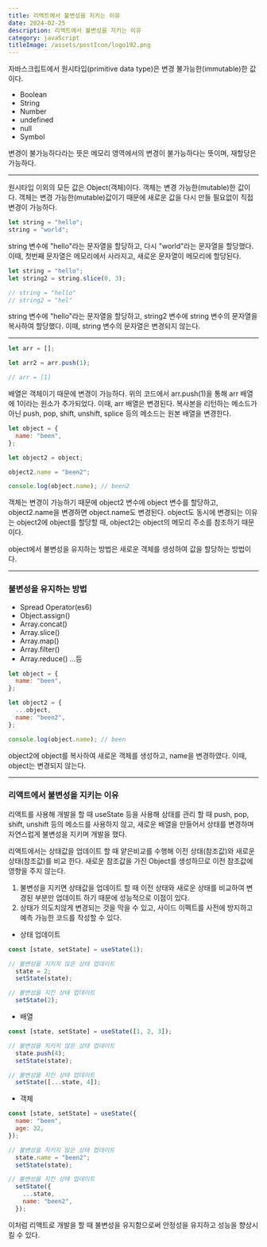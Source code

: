```yaml
---
title: 리액트에서 불변성을 지키는 이유
date: 2024-02-25
description: 리액트에서 불변성을 지키는 이유
category: javaScript
titleImage: /assets/postIcon/logo192.png
---
```


자바스크립트에서 원시타입(primitive data type)은 변경 불가능한(immutable)한 값이다.

- Boolean
- String
- Number
- undefined
- null
- Symbol

변경이 불가능하다라는 뜻은 메모리 영역에서의 변경이 불가능하다는 뜻이며, 재할당은 가능하다.

---

원시타입 이외의 모든 값은 Object(객체)이다. 객체는 변경 가능한(mutable)한 값이다.
객체는 변경 가능한(mutable)값이기 때문에 새로운 값을 다시 만들 필요없이 직접 변경이 가능하다.

```javascript
let string = "hello";
string = "world";
```
string 변수에 "hello"라는 문자열을 할당하고, 다시 "world"라는 문자열을 할당했다. 이때, 첫번째 문자열은 메모리에서 사라지고, 새로운 문자열이 메모리에 할당된다.

```javascript
let string = "hello";
let string2 = string.slice(0, 3);

// string = "hello"
// string2 = "hel"
```
string 변수에 "hello"라는 문자열을 할당하고, string2 변수에 string 변수의 문자열을 복사하여 할당했다. 이때, string 변수의 문자열은 변경되지 않는다.

---

```javascript
let arr = [];

let arr2 = arr.push(1);

// arr = [1]
```

배열은 객체이기 때문에 변경이 가능하다. 위의 코드에서 arr.push(1)을 통해 arr 배열에 1이라는 원소가 추가되었다. 이때, arr 배열은 변경된다.
복사본을 리턴하는 메소드가 아닌 push, pop, shift, unshift, splice 등의 메소드는 원본 배열을 변경한다.

```javascript
let object = {
  name: "been",
};

let object2 = object;

object2.name = "been2";

console.log(object.name); // been2
```

객체는 변경이 가능하기 때문에 object2 변수에 object 변수를 할당하고, object2.name을 변경하면 object.name도 변경된다.
object도 동시에 변경되는 이유는 object2에 object를 할당할 때, object2는 object의 메모리 주소를 참조하기 때문이다.

object에서 불변성을 유지하는 방법은 새로운 객체를 생성하여 값을 할당하는 방법이다.

---

### 불변성을 유지하는 방법
- Spread Operator(es6)
- Object.assign()
- Array.concat()
- Array.slice()
- Array.map()
- Array.filter()
- Array.reduce()
...등

```javascript
let object = {
  name: "been",
};

let object2 = {
  ...object,
  name: "been2",
};

console.log(object.name); // been
```

object2에 object를 복사하여 새로운 객체를 생성하고, name을 변경하였다. 이때, object는 변경되지 않는다.

---

### 리액트에서 불변성을 지키는 이유

리액트를 사용해 개발을 할 때 useState 등을 사용해 상태를 관리 할 때 push, pop, shift, unshift 등의 메소드를 사용하지 않고,
새로운 배열을 만들어서 상태를 변경하며 자연스럽게 불변성을 지키며 개발을 했다.

리액트에서는 상태값을 업데이트 할 때 얕은비교를 수행해 이전 상태(참조값)와 새로운 상태(참조값)를 비교 한다.
새로운 참조값을 가진 Object를 생성하므로 이전 참조값에 영향을 주지 않는다.

1. 불변성을 지키면 상태값을 업데이트 할 때 이전 상태와 새로운 상태를 비교하여 변경된 부분만 업데이트 하기 때문에 성능적으로 이점이 있다.
2. 상태가 의도치않게 변경되는 것을 막을 수 있고, 사이드 이펙트를 사전에 방지하고 예측 가능한 코드를 작성할 수 있다.

- 상태 업데이트
```javascript
const [state, setState] = useState(1);

// 불변성을 지키지 않은 상태 업데이트
  state = 2;
  setState(state);

// 불변성을 지킨 상태 업데이트
  setState(2);
```

- 배열
```javascript
const [state, setState] = useState([1, 2, 3]);

// 불변성을 지키지 않은 상태 업데이트
  state.push(4);
  setState(state);

// 불변성을 지킨 상태 업데이트
  setState([...state, 4]);
```

- 객체
```javascript
const [state, setState] = useState({
  name: "been",
  age: 32,
});

// 불변성을 지키지 않은 상태 업데이트
  state.name = "been2";
  setState(state);

// 불변성을 지킨 상태 업데이트
  setState({
    ...state,
    name: "been2",
  });
```

이처럼 리액트로 개발을 할 때 불변성을 유지함으로써 안정성을 유지하고 성능을 향상시킬 수 있다.
